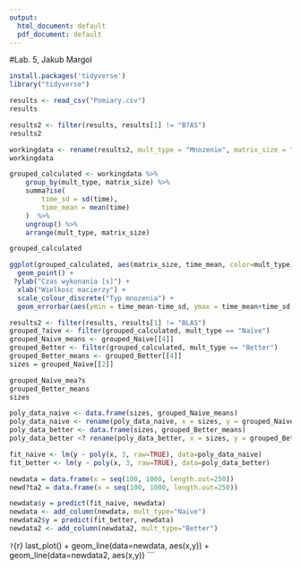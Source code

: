 ---
output:
  html_document: default
  pdf_document: default
---
#Lab. 5, Jakub Margol
```{r}
install.packages('tidyverse')
library("tidyverse")
```

```{r}
results <- read_csv("Pomiary.csv")
results
```

```{r}
results2 <- filter(results, results[1] != "B?AS")
results2
```

```{r}
workingdata <- rename(results2, mult_type = "Mnozenie", matrix_size = "Wielkosc macierzy", time = "Czas wykonania")
workingdata
```


```{r}
grouped_calculated <- workingdata %>% 
    group_by(mult_type, matrix_size) %>%
    summa?ise(
        time_sd = sd(time),
        time_mean = mean(time)
    )  %>% 
    ungroup() %>%
    arrange(mult_type, matrix_size)

grouped_calculated
```
```{r}
ggplot(grouped_calculated, aes(matrix_size, time_mean, color=mult_type)) + 
  geom_point() + 
 ?ylab("Czas wykonania [s]") + 
  xlab("Wielkosc macierzy") +
  scale_colour_discrete("Typ mnozenia") +
  geom_errorbar(aes(ymin = time_mean-time_sd, ymax = time_mean+time_sd, width=.10))
```

```{r}
results2 <- filter(results, results[1] != "BLAS")
grouped_?aive <- filter(grouped_calculated, mult_type == "Naive")
grouped_Naive_means <- grouped_Naive[[4]]
grouped_Better <- filter(grouped_calculated, mult_type == "Better")
grouped_Better_means <- grouped_Better[[4]]
sizes = grouped_Naive[[2]]

grouped_Naive_mea?s
grouped_Better_means
sizes
```

```{r}
poly_data_naive <- data.frame(sizes, grouped_Naive_means)
poly_data_naive <- rename(poly_data_naive, x = sizes, y = grouped_Naive_means)
poly_data_better <- data.frame(sizes, grouped_Better_means)
poly_data_better <? rename(poly_data_better, x = sizes, y = grouped_Better_means)

fit_naive <- lm(y ~ poly(x, 3, raw=TRUE), data=poly_data_naive)
fit_better <- lm(y ~ poly(x, 3, raw=TRUE), data=poly_data_better)

newdata = data.frame(x = seq(100, 1000, length.out=250))
newd?ta2 = data.frame(x = seq(100, 1000, length.out=250))
```

```{r}
newdata$y = predict(fit_naive, newdata)
newdata <- add_column(newdata, mult_type="Naive")
newdata2$y = predict(fit_better, newdata)
newdata2 <- add_column(newdata2, mult_type="Better")
```

`?`{r}
last_plot() + 
  geom_line(data=newdata, aes(x,y)) +
  geom_line(data=newdata2, aes(x,y))
```

